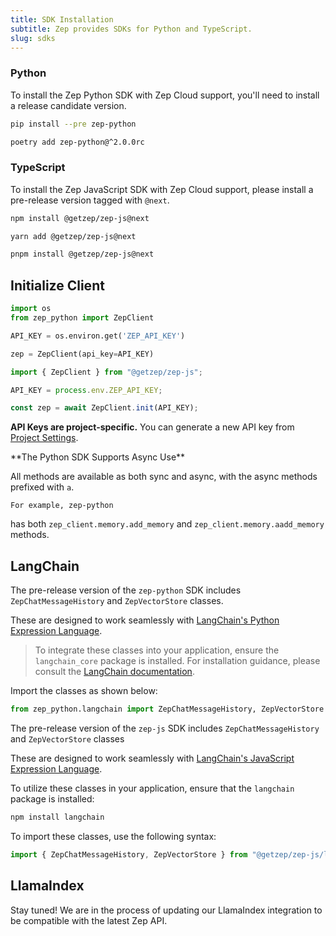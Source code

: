 ```yaml
---
title: SDK Installation
subtitle: Zep provides SDKs for Python and TypeScript.
slug: sdks
---
```



### Python

To install the Zep Python SDK with Zep Cloud support, you'll need to install a release candidate version.

<Tabs>

<Tab title="pip">

```Bash
pip install --pre zep-python
```

</Tab>
<Tab title="poetry">

```Bash
poetry add zep-python@^2.0.0rc
```

</Tab>
</Tabs>

### TypeScript

To install the Zep JavaScript SDK with Zep Cloud support, please install a pre-release version tagged with `@next`.

<Tabs>

<Tab title="npm">

```Bash
npm install @getzep/zep-js@next
```

</Tab>
<Tab title="yarn">

```Bash
yarn add @getzep/zep-js@next
```

</Tab>
<Tab title="pnpm">

```Bash
pnpm install @getzep/zep-js@next
```

</Tab>
</Tabs>

## Initialize Client

<Tabs group="code_block">
<Tab title="Python" group-key="python">

```python
import os
from zep_python import ZepClient

API_KEY = os.environ.get('ZEP_API_KEY')

zep = ZepClient(api_key=API_KEY)
```

</Tab>
<Tab title="Typescript" group-key="ts">

```typescript
import { ZepClient } from "@getzep/zep-js";

API_KEY = process.env.ZEP_API_KEY;

const zep = await ZepClient.init(API_KEY);
```

</Tab>
<Tab title="Go (Coming soon)" group-key="go">
</Tab>
</Tabs>

<Note>**API Keys are project-specific.** You can generate a new API key from [Project Settings](projects).</Note>

<Info>
    **The Python SDK Supports Async Use**

All methods are available as both sync and async, with the async methods prefixed with `a`.

    For example, zep-python

has both `zep_client.memory.add_memory` and `zep_client.memory.aadd_memory` methods.

</Info>

## LangChain

<Tabs group="code_block">
<Tab title="Python" group-key="python">

The pre-release version of the `zep-python` SDK includes `ZepChatMessageHistory` and `ZepVectorStore` classes.

These are designed to work seamlessly with [LangChain's Python Expression Language](https://python.langchain.com/docs/expression_language/).

> To integrate these classes into your application, ensure the `langchain_core` package is installed. For installation guidance, please consult the [LangChain documentation](https://python.langchain.com/docs/get_started/installation#langchain-core).

Import the classes as shown below:

```python
from zep_python.langchain import ZepChatMessageHistory, ZepVectorStore
```

</Tab>
<Tab title="Typescript" group-key="ts">

The pre-release version of the `zep-js` SDK includes `ZepChatMessageHistory` and `ZepVectorStore` classes

These are designed to work seamlessly with [LangChain's JavaScript Expression Language](https://js.langchain.com/docs/expression_language/).

To utilize these classes in your application, ensure that the `langchain` package is installed:

```bash
npm install langchain
```

To import these classes, use the following syntax:

```typescript
import { ZepChatMessageHistory, ZepVectorStore } from "@getzep/zep-js/langchain";
```

</Tab>

<Tab title="Go (Coming soon)" group-key="go">
</Tab>
</Tabs>

## LlamaIndex

Stay tuned! We are in the process of updating our LlamaIndex integration to be compatible with the latest Zep API.
